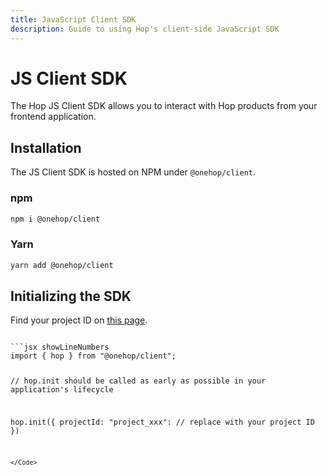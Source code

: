 ```yaml
---
title: JavaScript Client SDK
description: Guide to using Hop's client-side JavaScript SDK
---
```



# JS Client SDK

The Hop JS Client SDK allows you to interact with Hop products from your frontend application.

## Installation

The JS Client SDK is hosted on NPM under `@onehop/client`.

### npm

```bash
npm i @onehop/client
```

### Yarn

```bash
yarn add @onehop/client
```

## Initializing the SDK

Find your project ID on [this page](https://console.hop.io/project/settings).

<Code>
```jsx showLineNumbers
import { hop } from "@onehop/client";

// hop.init should be called as early as possible in your application's lifecycle

hop.init({
projectId: "project_xxx": // replace with your project ID
})

```
</Code>
```
